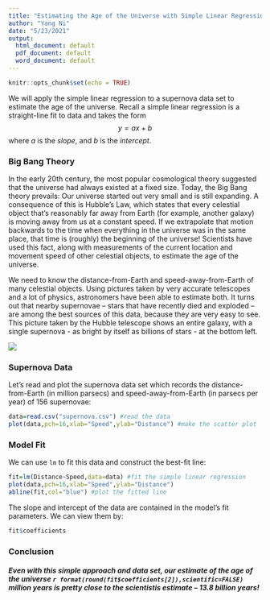 ```yaml
---
title: "Estimating the Age of the Universe with Simple Linear Regression in R"
author: "Yang Ni"
date: "5/23/2021"
output:
  html_document: default
  pdf_document: default
  word_document: default
---
```


```r
knitr::opts_chunk$set(echo = TRUE)
```


We will apply the simple linear regression to a supernova data set to estimate the age of the universe. Recall a simple linear regression is a straight-line fit to data and takes the form
$$
y = ax + b
$$
where $a$ is the *slope*, and $b$ is the *intercept*.


### Big Bang Theory

In the early 20th century, the most popular cosmological theory suggested that the universe had always existed at a fixed size. Today, the Big Bang theory prevails: Our universe started out very small and is still expanding. A consequence of this is Hubble's Law, which states that every celestial object that's reasonably far away from Earth (for example, another galaxy) is moving away from us at a constant speed. If we extrapolate that motion backwards to the time when everything in the universe was in the same place, that time is (roughly) the beginning of the universe! Scientists have used this fact, along with measurements of the current location and movement speed of other celestial objects, to estimate the age of the universe.

We need to know the distance-from-Earth and speed-away-from-Earth of many celestial objects. Using pictures taken by very accurate telescopes and a lot of physics, astronomers have been able to estimate both. It turns out that nearby supernovae -- stars that have recently died and exploded -- are among the best sources of this data, because they are very easy to see. This picture taken by the Hubble telescope shows an entire galaxy, with a single supernova - as bright by itself as billions of stars - at the bottom left.

![](galaxy.png)



### Supernova Data

Let's read and plot the supernova data set which records the distance-from-Earth (in million parsecs) and speed-away-from-Earth (in parsecs per year) of 156 supernovae:

```r
data=read.csv("supernova.csv") #read the data
plot(data,pch=16,xlab="Speed",ylab="Distance") #make the scatter plot
```

### Model Fit

We can use ``lm`` to fit this data and construct the best-fit line:

```r
fit=lm(Distance~Speed,data=data) #fit the simple linear regression
plot(data,pch=16,xlab="Speed",ylab="Distance")
abline(fit,col="blue") #plot the fitted line 
```

The slope and intercept of the data are contained in the model's fit parameters. We can view them by:
```r
fit$coefficients 
```

### Conclusion
##### Even with this simple approach and data set, our estimate of the age of the universe `r format(round(fit$coefficients[2]),scientific=FALSE)` million years is pretty close to the scientistis estimate -- 13.8 billion years! 
